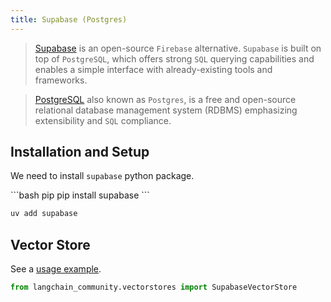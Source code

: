 ```yaml
---
title: Supabase (Postgres)
---
```


>[Supabase](https://supabase.com/docs) is an open-source `Firebase` alternative.
> `Supabase` is built on top of `PostgreSQL`, which offers strong `SQL`
> querying capabilities and enables a simple interface with already-existing tools and frameworks.

>[PostgreSQL](https://en.wikipedia.org/wiki/PostgreSQL) also known as `Postgres`,
> is a free and open-source relational database management system (RDBMS)
> emphasizing extensibility and `SQL` compliance.

## Installation and Setup

We need to install `supabase` python package.

<CodeGroup>
```bash pip
pip install supabase
```

```bash uv
uv add supabase
```
</CodeGroup>

## Vector Store

See a [usage example](/oss/python/integrations/vectorstores/supabase).

```python
from langchain_community.vectorstores import SupabaseVectorStore
```
